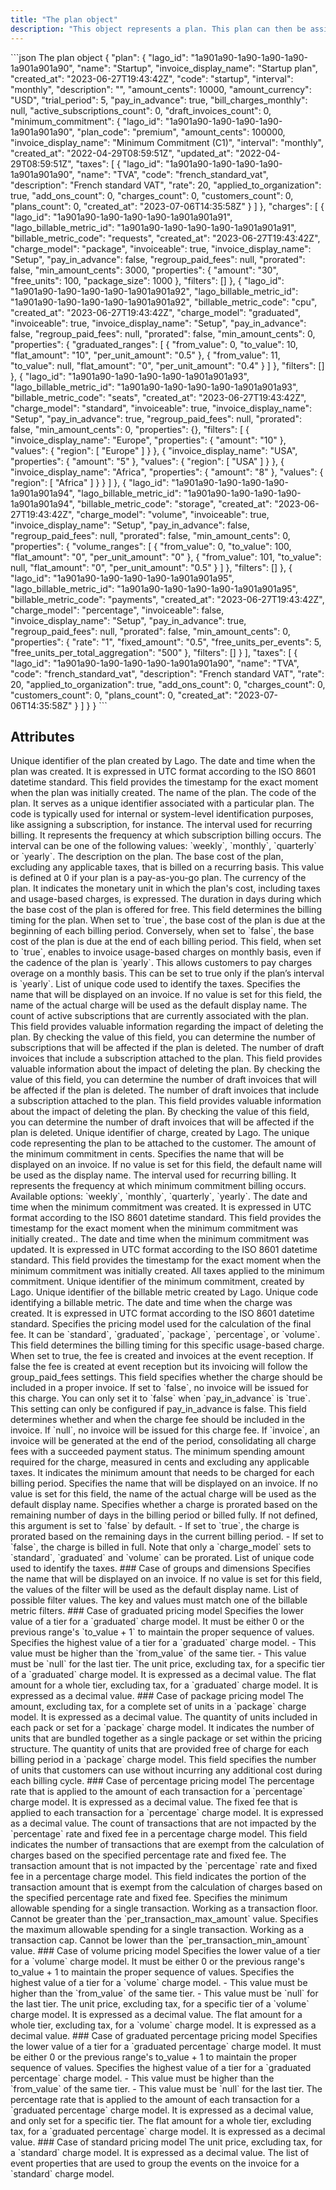 ```yaml
---
title: "The plan object"
description: "This object represents a plan. This plan can then be assigned to a customer."
---
```


<RequestExample>
```json The plan object
{
  "plan": {
    "lago_id": "1a901a90-1a90-1a90-1a90-1a901a901a90",
    "name": "Startup",
    "invoice_display_name": "Startup plan",
    "created_at": "2023-06-27T19:43:42Z",
    "code": "startup",
    "interval": "monthly",
    "description": "",
    "amount_cents": 10000,
    "amount_currency": "USD",
    "trial_period": 5,
    "pay_in_advance": true,
    "bill_charges_monthly": null,
    "active_subscriptions_count": 0,
    "draft_invoices_count": 0,
    "minimum_commitment": {
      "lago_id": "1a901a90-1a90-1a90-1a90-1a901a901a90",
      "plan_code": "premium",
      "amount_cents": 100000,
      "invoice_display_name": "Minimum Commitment (C1)",
      "interval": "monthly",
      "created_at": "2022-04-29T08:59:51Z",
      "updated_at": "2022-04-29T08:59:51Z",
      "taxes": [
        {
          "lago_id": "1a901a90-1a90-1a90-1a90-1a901a901a90",
          "name": "TVA",
          "code": "french_standard_vat",
          "description": "French standard VAT",
          "rate": 20,
          "applied_to_organization": true,
          "add_ons_count": 0,
          "charges_count": 0,
          "customers_count": 0,
          "plans_count": 0,
          "created_at": "2023-07-06T14:35:58Z"
        }
      ]
    },
    "charges": [
      {
        "lago_id": "1a901a90-1a90-1a90-1a90-1a901a901a91",
        "lago_billable_metric_id": "1a901a90-1a90-1a90-1a90-1a901a901a91",
        "billable_metric_code": "requests",
        "created_at": "2023-06-27T19:43:42Z",
        "charge_model": "package",
        "invoiceable": true,
        "invoice_display_name": "Setup",
        "pay_in_advance": false,
        "regroup_paid_fees": null,
        "prorated": false,
        "min_amount_cents": 3000,
        "properties": {
          "amount": "30",
          "free_units": 100,
          "package_size": 1000
        },
        "filters": []
      },
      {
        "lago_id": "1a901a90-1a90-1a90-1a90-1a901a901a92",
        "lago_billable_metric_id": "1a901a90-1a90-1a90-1a90-1a901a901a92",
        "billable_metric_code": "cpu",
        "created_at": "2023-06-27T19:43:42Z",
        "charge_model": "graduated",
        "invoiceable": true,
        "invoice_display_name": "Setup",
        "pay_in_advance": false,
        "regroup_paid_fees": null,
        "prorated": false,
        "min_amount_cents": 0,
        "properties": {
          "graduated_ranges": [
            {
              "from_value": 0,
              "to_value": 10,
              "flat_amount": "10",
              "per_unit_amount": "0.5"
            },
            {
              "from_value": 11,
              "to_value": null,
              "flat_amount": "0",
              "per_unit_amount": "0.4"
            }
          ]
        },
        "filters": []
      },
      {
        "lago_id": "1a901a90-1a90-1a90-1a90-1a901a901a93",
        "lago_billable_metric_id": "1a901a90-1a90-1a90-1a90-1a901a901a93",
        "billable_metric_code": "seats",
        "created_at": "2023-06-27T19:43:42Z",
        "charge_model": "standard",
        "invoiceable": true,
        "invoice_display_name": "Setup",
        "pay_in_advance": true,
        "regroup_paid_fees": null,
        "prorated": false,
        "min_amount_cents": 0,
        "properties": {},
        "filters": [
          {
            "invoice_display_name": "Europe",
            "properties": {
              "amount": "10"
            },
            "values": {
              "region": [
                "Europe"
              ]
            }
          },
          {
            "invoice_display_name": "USA",
            "properties": {
              "amount": "5"
            },
            "values": {
              "region": [
                "USA"
              ]
            }
          },
          {
            "invoice_display_name": "Africa",
            "properties": {
              "amount": "8"
            },
            "values": {
              "region": [
                "Africa"
              ]
            }
          }
        ]
      },
      {
        "lago_id": "1a901a90-1a90-1a90-1a90-1a901a901a94",
        "lago_billable_metric_id": "1a901a90-1a90-1a90-1a90-1a901a901a94",
        "billable_metric_code": "storage",
        "created_at": "2023-06-27T19:43:42Z",
        "charge_model": "volume",
        "invoiceable": true,
        "invoice_display_name": "Setup",
        "pay_in_advance": false,
        "regroup_paid_fees": null,
        "prorated": false,
        "min_amount_cents": 0,
        "properties": {
          "volume_ranges": [
            {
              "from_value": 0,
              "to_value": 100,
              "flat_amount": "0",
              "per_unit_amount": "0"
            },
            {
              "from_value": 101,
              "to_value": null,
              "flat_amount": "0",
              "per_unit_amount": "0.5"
            }
          ]
        },
        "filters": []
      },
      {
        "lago_id": "1a901a90-1a90-1a90-1a90-1a901a901a95",
        "lago_billable_metric_id": "1a901a90-1a90-1a90-1a90-1a901a901a95",
        "billable_metric_code": "payments",
        "created_at": "2023-06-27T19:43:42Z",
        "charge_model": "percentage",
        "invoiceable": false,
        "invoice_display_name": "Setup",
        "pay_in_advance": true,
        "regroup_paid_fees": null,
        "prorated": false,
        "min_amount_cents": 0,
        "properties": {
          "rate": "1",
          "fixed_amount": "0.5",
          "free_units_per_events": 5,
          "free_units_per_total_aggregation": "500"
        },
        "filters": []
      }
    ],
    "taxes": [
      {
        "lago_id": "1a901a90-1a90-1a90-1a90-1a901a901a90",
        "name": "TVA",
        "code": "french_standard_vat",
        "description": "French standard VAT",
        "rate": 20,
        "applied_to_organization": true,
        "add_ons_count": 0,
        "charges_count": 0,
        "customers_count": 0,
        "plans_count": 0,
        "created_at": "2023-07-06T14:35:58Z"
      }
    ]
  }
}
```
</RequestExample>

## Attributes

<ResponseField name="plan" type="object">
  <Expandable title="object" defaultOpen="true">
    <ResponseField name="lago_id" type="string" required>
      Unique identifier of the plan created by Lago.
    </ResponseField>
    <ResponseField name="created_at" type="string" required>
      The date and time when the plan was created. It is expressed in UTC format
      according to the ISO 8601 datetime standard. This field provides the
      timestamp for the exact moment when the plan was initially created.
    </ResponseField>
    <ResponseField name="name" type="string" required>
      The name of the plan.
    </ResponseField>
    <ResponseField name="code" type="string" required>
      The code of the plan. It serves as a unique identifier associated with a
      particular plan. The code is typically used for internal or system-level
      identification purposes, like assigning a subscription, for instance.
    </ResponseField>
    <ResponseField name="interval" type="string" required>
      The interval used for recurring billing. It represents the frequency at
      which subscription billing occurs. The interval can be one of the
      following values: `weekly`, `monthly`, `quarterly` or `yearly`.
    </ResponseField>
    <ResponseField name="description" type="string">
      The description on the plan.
    </ResponseField>
    <ResponseField name="amount_cents" type="integer" required>
      The base cost of the plan, excluding any applicable taxes, that is billed
      on a recurring basis. This value is defined at 0 if your plan is a
      pay-as-you-go plan.
    </ResponseField>
    <ResponseField name="amount_currency" type="string" required>
      The currency of the plan. It indicates the monetary unit in which the
      plan's cost, including taxes and usage-based charges, is expressed.
    </ResponseField>
    <ResponseField name="trial_period" type="float">
      The duration in days during which the base cost of the plan is offered for
      free.
    </ResponseField>
    <ResponseField name="pay_in_advance" type="boolean" required>
      This field determines the billing timing for the plan. When set to `true`,
      the base cost of the plan is due at the beginning of each billing period.
      Conversely, when set to `false`, the base cost of the plan is due at the
      end of each billing period.
    </ResponseField>
    <ResponseField name="bill_charges_monthly" type="boolean">
      This field, when set to `true`, enables to invoice usage-based charges on
      monthly basis, even if the cadence of the plan is `yearly`. This allows
      customers to pay charges overage on a monthly basis. This can be set to
      true only if the plan’s interval is `yearly`.
    </ResponseField>
    <ResponseField name="tax_code" type="string">
      List of unique code used to identify the taxes.
    </ResponseField>
    <ResponseField name="invoice_display_name" type="string">
      Specifies the name that will be displayed on an invoice. If no value is
      set for this field, the name of the actual charge will be used as the
      default display name.
    </ResponseField>
    <ResponseField name="active_subscriptions_count" type="integer" required>
      The count of active subscriptions that are currently associated with the
      plan. This field provides valuable information regarding the impact of
      deleting the plan. By checking the value of this field, you can determine
      the number of subscriptions that will be affected if the plan is deleted.
    </ResponseField>
    <ResponseField name="draft_invoices_count" type="integer" required>
      The number of draft invoices that include a subscription attached to the
      plan. This field provides valuable information about the impact of
      deleting the plan. By checking the value of this field, you can determine
      the number of draft invoices that will be affected if the plan is deleted.
    </ResponseField>
    <ResponseField name="draft_invoices_count" type="integer" required>
      The number of draft invoices that include a subscription attached to the
      plan. This field provides valuable information about the impact of
      deleting the plan. By checking the value of this field, you can determine
      the number of draft invoices that will be affected if the plan is deleted.
    </ResponseField>
    <ResponseField name="minimum_commitment" type="object">
      <Expandable title="minimum_commitment">
        <ResponseField name="lago_id" type="string" required>
          Unique identifier of charge, created by Lago.
        </ResponseField>
        <ResponseField name="plan_code" type="string">
          The unique code representing the plan to be attached to the customer.
        </ResponseField>
        <ResponseField name="amount_cents" type="integer" required>
          The amount of the minimum commitment in cents.
        </ResponseField>
        <ResponseField name="invoice_display_name" type="string">
          Specifies the name that will be displayed on an invoice. If no value
          is set for this field, the default name will be used as the display
          name.
        </ResponseField>
        <ResponseField name="interval" type="string">
          The interval used for recurring billing. It represents the frequency
          at which minimum commitment billing occurs. Available options:
          `weekly`, `monthly`, `quarterly`, `yearly`.
        </ResponseField>
        <ResponseField name="created_at" type="string" required>
          The date and time when the minimum commitment was created. It is
          expressed in UTC format according to the ISO 8601 datetime standard.
          This field provides the timestamp for the exact moment when the
          minimum commitment was initially created..
        </ResponseField>
        <ResponseField name="updated_at" type="string">
          The date and time when the minimum commitment was updated. It is
          expressed in UTC format according to the ISO 8601 datetime standard.
          This field provides the timestamp for the exact moment when the
          minimum commitment was initially created.
        </ResponseField>
        <ResponseField name="taxes" type="object[]">
          All taxes applied to the minimum commitment.
        </ResponseField>
      </Expandable>
    </ResponseField>
    <ResponseField name="charges" type="array">
      <Expandable title="charges">
        <ResponseField name="lago_id" type="string" required>
          Unique identifier of the minimum commitment, created by Lago.
        </ResponseField>
        <ResponseField name="lago_billable_metric_id" type="string" required>
          Unique identifier of the billable metric created by Lago.
        </ResponseField>
        <ResponseField name="billable_metric_code" type="string" required>
          Unique code identifying a billable metric.
        </ResponseField>
        <ResponseField name="created_at" type="string" required>
          The date and time when the charge was created. It is expressed in UTC
          format according to the ISO 8601 datetime standard.
        </ResponseField>
        <ResponseField name="charge_model" type="string" required>
          Specifies the pricing model used for the calculation of the final fee.
          It can be `standard`, `graduated`, `package`, `percentage`, or
          `volume`.
        </ResponseField>
        <ResponseField name="pay_in_advance" type="boolean">
          This field determines the billing timing for this specific usage-based
          charge. When set to true, the fee is created and invoices at the event
          reception. If false the fee is created at event reception but its
          invoicing will follow the group_paid_fees settings.
        </ResponseField>
        <ResponseField name="invoiceable" type="boolean">
          This field specifies whether the charge should be included in a proper
          invoice. If set to `false`, no invoice will be issued for this charge.
          You can only set it to `false` when `pay_in_advance` is `true`.
        </ResponseField>
        <ResponseField name="regroup_paid_fees" type="string">
          This setting can only be configured if pay_in_advance is false. This
          field determines whether and when the charge fee should be included in
          the invoice. If `null`, no invoice will be issued for this charge fee.
          If `invoice`, an invoice will be generated at the end of the period,
          consolidating all charge fees with a succeeded payment status.
        </ResponseField>
        <ResponseField name="min_amount_cents" type="integer">
          The minimum spending amount required for the charge, measured in cents
          and excluding any applicable taxes. It indicates the minimum amount
          that needs to be charged for each billing period.
        </ResponseField>
        <ResponseField name="invoice_display_name" type="string">
          Specifies the name that will be displayed on an invoice. If no value
          is set for this field, the name of the actual charge will be used as
          the default display name.
        </ResponseField>
        <ResponseField name="prorated" type="boolean" required>
          Specifies whether a charge is prorated based on the remaining number
          of days in the billing period or billed fully. If not defined, this
          argument is set to `false` by default. - If set to `true`, the charge
          is prorated based on the remaining days in the current billing period.
          - If set to `false`, the charge is billed in full. Note that only a
          `charge_model` sets to `standard`, `graduated` and `volume` can be
          prorated.
        </ResponseField>
        <ResponseField name="tax_code" type="string">
          List of unique code used to identify the taxes.
        </ResponseField>
        <ResponseField name="properties" type="JSON">
          <Expandable>
            ### Case of groups and dimensions
            <ResponseField name="group_properties" type="array">
              <Expandable>
                <ResponseField name="invoice_display_name" type="string">
                  Specifies the name that will be displayed on an invoice. If no
                  value is set for this field, the values of the filter will be
                  used as the default display name.
                </ResponseField>
                <ResponseField name="values" type="string">
                  List of possible filter values. The key and values must match
                  one of the billable metric filters.
                </ResponseField>
              </Expandable>
            </ResponseField>
            ### Case of graduated pricing model
            <ResponseField name="graduated_ranges" type="array" required>
              <Expandable>
                <ResponseField name="from_value" type="integer" required>
                  Specifies the lower value of a tier for a `graduated` charge
                  model. It must be either 0 or the previous range's `to_value +
                  1` to maintain the proper sequence of values.
                </ResponseField>
                <ResponseField name="to_value" type="integer" required>
                  Specifies the highest value of a tier for a `graduated` charge
                  model. - This value must be higher than the `from_value` of
                  the same tier. - This value must be `null` for the last tier.
                </ResponseField>
                <ResponseField name="per_unit_amount" type="string" required>
                  The unit price, excluding tax, for a specific tier of a
                  `graduated` charge model. It is expressed as a decimal value.
                </ResponseField>
                <ResponseField name="flat_amount" type="string" required>
                  The flat amount for a whole tier, excluding tax, for a
                  `graduated` charge model. It is expressed as a decimal value.
                </ResponseField>
              </Expandable>
            </ResponseField>
            ### Case of package pricing model
            <ResponseField name="amount" type="string" required>
              The amount, excluding tax, for a complete set of units in a
              `package` charge model. It is expressed as a decimal value.
            </ResponseField>
            <ResponseField name="package_size" type="integer" required>
              The quantity of units included in each pack or set for a `package`
              charge model. It indicates the number of units that are bundled
              together as a single package or set within the pricing structure.
            </ResponseField>
            <ResponseField name="free_units" type="integer" required>
              The quantity of units that are provided free of charge for each
              billing period in a `package` charge model. This field specifies
              the number of units that customers can use without incurring any
              additional cost during each billing cycle.
            </ResponseField>
            ### Case of percentage pricing model
            <ResponseField name="rate" type="string" required>
              The percentage rate that is applied to the amount of each
              transaction for a `percentage` charge model. It is expressed as a
              decimal value.
            </ResponseField>
            <ResponseField name="fixed_amount" type="string">
              The fixed fee that is applied to each transaction for a
              `percentage` charge model. It is expressed as a decimal value.
            </ResponseField>
            <ResponseField name="free_units_per_events" type="integer">
              The count of transactions that are not impacted by the
              `percentage` rate and fixed fee in a percentage charge model. This
              field indicates the number of transactions that are exempt from
              the calculation of charges based on the specified percentage rate
              and fixed fee.
            </ResponseField>
            <ResponseField
              name="free_units_per_total_aggregation"
              type="integer"
            >
              The transaction amount that is not impacted by the `percentage`
              rate and fixed fee in a percentage charge model. This field
              indicates the portion of the transaction amount that is exempt
              from the calculation of charges based on the specified percentage
              rate and fixed fee.
            </ResponseField>
            <ResponseField name="per_transaction_min_amount" type="string">
              Specifies the minimum allowable spending for a single transaction.
              Working as a transaction floor. Cannot be greater than the
              `per_transaction_max_amount` value.
            </ResponseField>
            <ResponseField name="per_transaction_max_amount" type="string">
              Specifies the maximum allowable spending for a single transaction.
              Working as a transaction cap. Cannot be lower than the
              `per_transaction_min_amount` value.
            </ResponseField>
            ### Case of volume pricing model
            <ResponseField name="volume_ranges" type="array" required>
              <Expandable>
                <ResponseField name="from_value" type="integer" required>
                  Specifies the lower value of a tier for a `volume` charge
                  model. It must be either 0 or the previous range's to_value +
                  1 to maintain the proper sequence of values.
                </ResponseField>
                <ResponseField name="to_value" type="integer" required>
                  Specifies the highest value of a tier for a `volume` charge
                  model. - This value must be higher than the `from_value` of
                  the same tier. - This value must be `null` for the last tier.
                </ResponseField>
                <ResponseField name="per_unit_amount" type="string" required>
                  The unit price, excluding tax, for a specific tier of a
                  `volume` charge model. It is expressed as a decimal value.
                </ResponseField>
                <ResponseField name="flat_amount" type="string" required>
                  The flat amount for a whole tier, excluding tax, for a
                  `volume` charge model. It is expressed as a decimal value.
                </ResponseField>
              </Expandable>
            </ResponseField>
            ### Case of graduated percentage pricing model
            <ResponseField
              name="graduated_percentage_ranges"
              type="array"
              required
            >
              <Expandable>
                <ResponseField name="from_value" type="integer" required>
                  Specifies the lower value of a tier for a `graduated
                  percentage` charge model. It must be either 0 or the previous
                  range's to_value + 1 to maintain the proper sequence of
                  values.
                </ResponseField>
                <ResponseField name="to_value" type="integer" required>
                  Specifies the highest value of a tier for a `graduated
                  percentage` charge model. - This value must be higher than the
                  `from_value` of the same tier. - This value must be `null` for
                  the last tier.
                </ResponseField>
                <ResponseField name="rate" type="string" required>
                  The percentage rate that is applied to the amount of each
                  transaction for a `graduated percentage` charge model. It is
                  expressed as a decimal value, and only set for a specific
                  tier.
                </ResponseField>
                <ResponseField name="flat_amount" type="string" required>
                  The flat amount for a whole tier, excluding tax, for a
                  `graduated percentage` charge model. It is expressed as a
                  decimal value.
                </ResponseField>
              </Expandable>
            </ResponseField>
            ### Case of standard pricing model
            <ResponseField name="amount" type="string" required>
              The unit price, excluding tax, for a `standard` charge model. It
              is expressed as a decimal value.
            </ResponseField>
            <ResponseField name="grouped_by" type="array">
              The list of event properties that are used to group the events on
              the invoice for a `standard` charge model.
            </ResponseField>
          </Expandable>
        </ResponseField>
      </Expandable>
    </ResponseField>
  </Expandable>
</ResponseField>
